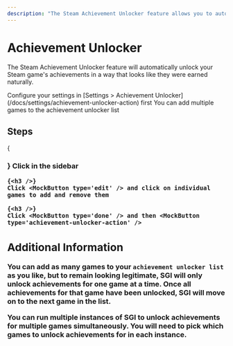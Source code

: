 ```yaml
---
description: "The Steam Achievement Unlocker feature allows you to automatically unlock your Steam game's achievements in a way that looks like they were earned naturally."
---
```




# Achievement Unlocker

The Steam Achievement Unlocker feature will automatically unlock your Steam game's achievements in a way that looks like they were earned naturally.

<Callout type="info">
    Configure your settings in [Settings > Achievement
    Unlocker](/docs/settings/achievement-unlocker-action) first
</Callout>

<Callout type="info">
    You can add multiple games to the achievement unlocker list
</Callout>

## Steps

<Steps>
    {<h3 />}
    Click <MockButton type='achievement-unlocker' /> in the sidebar

    {<h3 />}
    Click <MockButton type='edit' /> and click on individual games to add and remove them

    {<h3 />}
    Click <MockButton type='done' /> and then <MockButton type='achievement-unlocker-action' />
</Steps>

## Additional Information

You can add as many games to your `achievement unlocker list` as you like, but to remain looking legitimate, SGI will only unlock achievements for one game at a time. Once all achievements for that game have been unlocked, SGI will move on to the next game in the list.

You can run multiple instances of SGI to unlock achievements for multiple games simultaneously. You will need to pick which games to unlock achievements for in each instance.